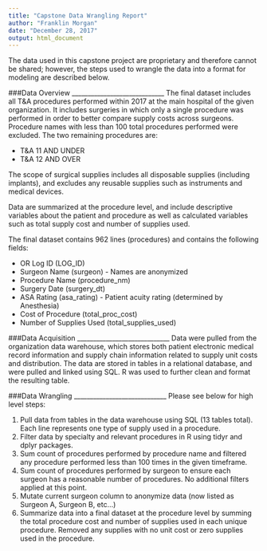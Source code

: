 ```yaml
---
title: "Capstone Data Wrangling Report"
author: "Franklin Morgan"
date: "December 28, 2017"
output: html_document
---
```


The data used in this capstone project are proprietary and therefore cannot be shared; however, the steps used to wrangle the data into a format for modeling are described below.

###Data Overview
_____________________________
The final dataset includes all T&A procedures performed within 2017 at the main hospital of the given organization. It includes surgeries in which only a single procedure was performed in order to better compare supply costs across surgeons. Procedure names with less than 100 total procedures performed were excluded. The two remaining procedures are: 

* T&A 11 AND UNDER
* T&A 12 AND OVER

The scope of surgical supplies includes all disposable supplies (including implants), and excludes any reusable supplies such as instruments and medical devices.

Data are summarized at the procedure level, and include descriptive variables about the patient and procedure as well as calculated variables such as total supply cost and number of supplies used.

The final dataset contains 962 lines (procedures) and contains the following fields: 

* OR Log ID (LOG_ID)
* Surgeon Name (surgeon) - Names are anonymized
* Procedure Name (procedure_nm)
* Surgery Date (surgery_dt)
* ASA Rating (asa_rating) - Patient acuity rating (determined by Anesthesia)
* Cost of Procedure (total_proc_cost)
* Number of Supplies Used (total_supplies_used)


###Data Acquisition
_____________________________
Data were pulled from the organization data warehouse, which stores both patient electronic medical record information and supply chain information related to supply unit costs and distribution. The data are stored in tables in a relational database, and were pulled and linked using SQL. R was used to further clean and format the resulting table.

###Data Wrangling
_____________________________
Please see below for high level steps: 

1. Pull data from tables in the data warehouse using SQL (13 tables total). Each line represents one type of supply used in a procedure. 
2. Filter data by specialty and relevant procedures in R using tidyr and dplyr packages. 
3. Sum count of procedures performed by procedure name and filtered any procedure performed less than 100 times in the given timeframe.
4. Sum count of procedures performed by surgeon to ensure each surgeon has a reasonable number of procedures. No additional filters applied at this point.
5. Mutate current surgeon column to anonymize data (now listed as Surgeon A, Surgeon B, etc...)
6. Summarize data into a final dataset at the procedure level by summing the total procedure cost and number of supplies used in each unique procedure. Removed any supplies with no unit cost or zero supplies used in the procedure. 



